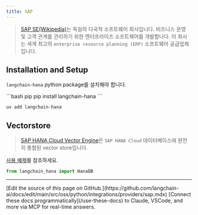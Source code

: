 ```yaml
---
title: SAP
---
```


>[SAP SE(Wikipedia)](https://www.sap.com/about/company.html)는 독일의 다국적
> 소프트웨어 회사입니다. 비즈니스 운영 및 고객 관계를 관리하기 위한 엔터프라이즈 소프트웨어를 개발합니다.
> 이 회사는 세계 최고의 `enterprise resource planning (ERP)` 소프트웨어 공급업체입니다.

## Installation and Setup

`langchain-hana` python package를 설치해야 합니다.

<CodeGroup>
```bash pip
pip install langchain-hana
```

```bash uv
uv add langchain-hana
```
</CodeGroup>

## Vectorstore

>[SAP HANA Cloud Vector Engine](https://help.sap.com/docs/hana-cloud-database/sap-hana-cloud-sap-hana-database-vector-engine-guide/sap-hana-cloud-sap-hana-database-vector-engine-guide)은
> `SAP HANA Cloud` 데이터베이스에 완전히 통합된 vector store입니다.

[사용 예제](/oss/python/integrations/vectorstores/sap_hanavector)를 참조하세요.

```python
from langchain_hana import HanaDB
```

---

<Callout icon="pen-to-square" iconType="regular">
    [Edit the source of this page on GitHub.](https://github.com/langchain-ai/docs/edit/main/src/oss/python/integrations/providers/sap.mdx)
</Callout>
<Tip icon="terminal" iconType="regular">
    [Connect these docs programmatically](/use-these-docs) to Claude, VSCode, and more via MCP for    real-time answers.
</Tip>
